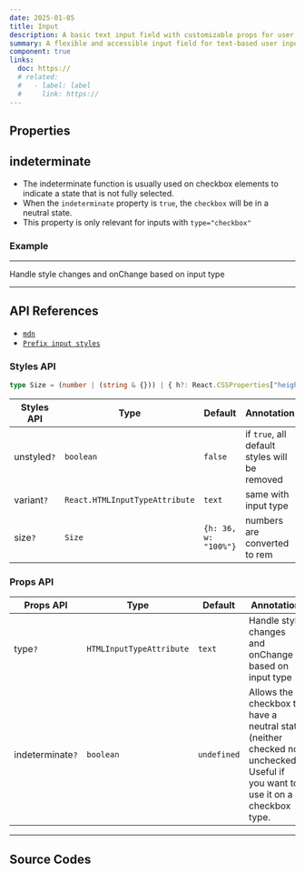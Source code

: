 ```yaml
---
date: 2025-01-05
title: Input
description: A basic text input field with customizable props for user data entry, including support for various states and validation.
summary: A flexible and accessible input field for text-based user input.
component: true
links:
  doc: https://
  # related:
  #   - label: label
  #     link: https://
---
```


## Properties

<InputDemosConfigurator />

## indeterminate

- The indeterminate function is usually used on checkbox elements to indicate a state that is not fully selected.
- When the `indeterminate` property is `true`, the `checkbox` will be in a neutral state.
- This property is only relevant for inputs with `type="checkbox"`

### Example

<InputDemosUsage />

---

Handle style changes and onChange based on input type

---

## API References

- [`mdn`](https://developer.mozilla.org/en-US/docs/Web/HTML/Element/input/date)
- [`Prefix input styles`](https://developer.mozilla.org/en-US/docs/Web/HTML/Element/input/file)

### Styles API

```ts
type Size = (number | (string & {})) | { h?: React.CSSProperties["height"]; w?: React.CSSProperties["width"] };
```

| Styles API  | Type                           | Default              | Annotation                                    |
| ----------- | ------------------------------ | -------------------- | --------------------------------------------- |
| unstyled`?` | `boolean`                      | `false`              | if `true`, all default styles will be removed |
| variant`?`  | `React.HTMLInputTypeAttribute` | `text`               | same with input type                          |
| size`?`     | `Size`                         | `{h: 36, w: "100%"}` | numbers are converted to rem                  |

### Props API

| Props API        | Type                     | Default     | Annotation                                                                                                                    |
| ---------------- | ------------------------ | ----------- | ----------------------------------------------------------------------------------------------------------------------------- |
| type`?`          | `HTMLInputTypeAttribute` | `text`      | Handle style changes and onChange based on input type                                                                         |
| indeterminate`?` | `boolean`                | `undefined` | Allows the checkbox to have a neutral state (neither checked nor unchecked). Useful if you want to use it on a checkbox type. |

---

## Source Codes

<SourceCodes name="input" />
